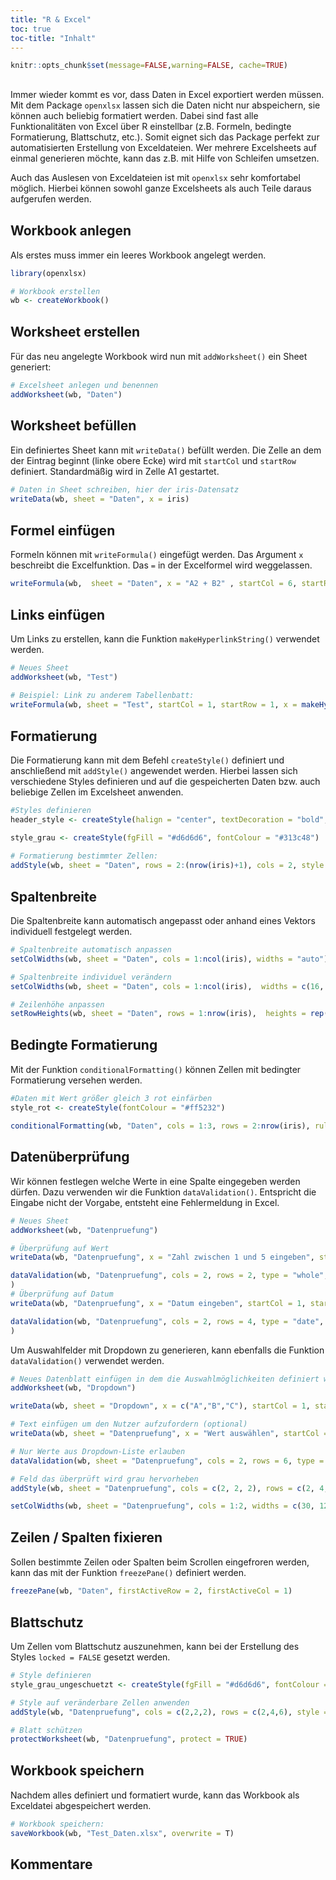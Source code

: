 ```yaml
---
title: "R & Excel"
toc: true
toc-title: "Inhalt"
---
```


```r
knitr::opts_chunk$set(message=FALSE,warning=FALSE, cache=TRUE)
```

<p style="margin-top: 30px;">

Immer wieder kommt es vor, dass Daten in Excel exportiert werden müssen. Mit dem Package `openxlsx` lassen sich die Daten nicht nur abspeichern, sie können auch beliebig formatiert werden. Dabei sind fast alle Funktionalitäten von Excel über R einstellbar (z.B. Formeln, bedingte Formatierung, Blattschutz, etc.). Somit eignet sich das Package perfekt zur automatisierten Erstellung von Exceldateien. Wer mehrere Excelsheets auf einmal generieren möchte, kann das z.B. mit Hilfe von Schleifen umsetzen. 

</p>

Auch das Auslesen von Exceldateien ist mit `openxlsx` sehr komfortabel möglich. Hierbei können sowohl ganze Excelsheets als auch Teile daraus aufgerufen werden.

<p style="margin-top: 30px;">

## Workbook anlegen

</p>

Als erstes muss immer ein leeres Workbook angelegt werden.

```r

library(openxlsx)

# Workbook erstellen
wb <- createWorkbook()

```

<p style="margin-top: 30px;">

## Worksheet erstellen

</p>

Für das neu angelegte Workbook wird nun mit `addWorksheet()` ein Sheet generiert:

```r

# Excelsheet anlegen und benennen
addWorksheet(wb, "Daten")

```

<p style="margin-top: 30px;">

## Worksheet befüllen

</p>

Ein definiertes Sheet kann mit `writeData()` befüllt werden. Die Zelle an dem der Eintrag beginnt (linke obere Ecke) wird mit `startCol` und `startRow` definiert. Standardmäßig wird in Zelle A1 gestartet.

```r

# Daten in Sheet schreiben, hier der iris-Datensatz
writeData(wb, sheet = "Daten", x = iris)

```

<p style="margin-top: 30px;">

## Formel einfügen

</p>

Formeln können mit `writeFormula()` eingefügt werden. Das Argument `x` beschreibt die Excelfunktion. Das `=` in der Excelformel wird weggelassen.

```r

writeFormula(wb,  sheet = "Daten", x = "A2 + B2" , startCol = 6, startRow = 2)

```

<p style="margin-top: 30px;">

## Links einfügen

</p>

Um Links zu erstellen, kann die Funktion `makeHyperlinkString()` verwendet werden.

```r

# Neues Sheet
addWorksheet(wb, "Test")

# Beispiel: Link zu anderem Tabellenbatt:
writeFormula(wb, sheet = "Test", startCol = 1, startRow = 1, x = makeHyperlinkString(sheet = "Daten", row = 1, col = 2, text = "Link zu Iris-Datensatz"))

```

<p style="margin-top: 30px;">

## Formatierung

</p>

Die Formatierung kann mit dem Befehl `createStyle()` definiert und anschließend mit `addStyle()` angewendet werden. Hierbei lassen sich verschiedene Styles definieren und auf die gespeicherten Daten bzw. auch beliebige Zellen im Excelsheet anwenden.

```r

#Styles definieren
header_style <- createStyle(halign = "center", textDecoration = "bold", border = "Bottom")

style_grau <- createStyle(fgFill = "#d6d6d6", fontColour = "#313c48")

# Formatierung bestimmter Zellen:
addStyle(wb, sheet = "Daten", rows = 2:(nrow(iris)+1), cols = 2, style = style_grau)

```

<p style="margin-top: 30px;">

## Spaltenbreite

</p>

Die Spaltenbreite kann automatisch angepasst oder anhand eines Vektors individuell festgelegt werden.

```r

# Spaltenbreite automatisch anpassen
setColWidths(wb, sheet = "Daten", cols = 1:ncol(iris), widths = "auto")

# Spaltenbreite individuel verändern
setColWidths(wb, sheet = "Daten", cols = 1:ncol(iris),  widths = c(16, 15, 12, 33))

# Zeilenhöhe anpassen
setRowHeights(wb, sheet = "Daten", rows = 1:nrow(iris),  heights = rep(30, times = nrow(iris)))

```

<p style="margin-top: 30px;">

## Bedingte Formatierung

</p>

Mit der Funktion `conditionalFormatting()` können Zellen mit bedingter Formatierung versehen werden.

```r

#Daten mit Wert größer gleich 3 rot einfärben
style_rot <- createStyle(fontColour = "#ff5232")

conditionalFormatting(wb, "Daten", cols = 1:3, rows = 2:nrow(iris), rule = "A2>=3", style = style_rot)

```

<p style="margin-top: 30px;">

## Datenüberprüfung

</p>

Wir können festlegen welche Werte in eine Spalte eingegeben werden dürfen. Dazu verwenden wir die Funktion `dataValidation()`. Entspricht die Eingabe nicht der Vorgabe, entsteht eine Fehlermeldung in Excel.

```r

# Neues Sheet
addWorksheet(wb, "Datenpruefung")

# Überprüfung auf Wert
writeData(wb, "Datenpruefung", x = "Zahl zwischen 1 und 5 eingeben", startCol = 1, startRow = 2)

dataValidation(wb, "Datenpruefung", cols = 2, rows = 2, type = "whole", operator = "between", value = c(1, 5)
) 
# Überprüfung auf Datum
writeData(wb, "Datenpruefung", x = "Datum eingeben", startCol = 1, startRow = 4)

dataValidation(wb, "Datenpruefung", cols = 2, rows = 4, type = "date", operator = "greaterThanOrEqual", value = as.Date("2022-01-01")
)  

```

Um Auswahlfelder mit Dropdown zu generieren, kann ebenfalls die Funktion `dataValidation()` verwendet werden.

```r

# Neues Datenblatt einfügen in dem die Auswahlmöglichkeiten definiert werden
addWorksheet(wb, "Dropdown")

writeData(wb, sheet = "Dropdown", x = c("A","B","C"), startCol = 1, startRow = 1)

# Text einfügen um den Nutzer aufzufordern (optional)
writeData(wb, sheet = "Datenpruefung", x = "Wert auswählen", startCol = 1, startRow = 6)

# Nur Werte aus Dropdown-Liste erlauben
dataValidation(wb, sheet = "Datenpruefung", cols = 2, rows = 6, type = "list", value = "Dropdown!$A$1:$A$3")

# Feld das überprüft wird grau hervorheben
addStyle(wb, sheet = "Datenpruefung", cols = c(2, 2, 2), rows = c(2, 4, 6), style = style_grau)

setColWidths(wb, sheet = "Datenpruefung", cols = 1:2, widths = c(30, 12))

```

<p style="margin-top: 30px;">

## Zeilen / Spalten fixieren

</p>

Sollen bestimmte Zeilen oder Spalten beim Scrollen eingefroren werden, kann das mit der Funktion `freezePane()` definiert werden.

```r

freezePane(wb, "Daten", firstActiveRow = 2, firstActiveCol = 1)

```

<p style="margin-top: 30px;">

## Blattschutz

</p>

Um Zellen vom Blattschutz auszunehmen, kann bei der Erstellung des Styles `locked = FALSE` gesetzt werden.

```r

# Style definieren
style_grau_ungeschuetzt <- createStyle(fgFill = "#d6d6d6", fontColour = "#313c48", locked = FALSE)

# Style auf veränderbare Zellen anwenden
addStyle(wb, "Datenpruefung", cols = c(2,2,2), rows = c(2,4,6), style = style_grau_ungeschuetzt)

# Blatt schützen
protectWorksheet(wb, "Datenpruefung", protect = TRUE)

```

<p style="margin-top: 30px;">

## Workbook speichern

</p>

Nachdem alles definiert und formatiert wurde, kann das Workbook als Exceldatei abgespeichert werden.

```r

# Workbook speichern:
saveWorkbook(wb, "Test_Daten.xlsx", overwrite = T)

```

<p style="margin-top: 30px;">

## Kommentare

</p>


<script src="https://giscus.app/client.js"
        data-repo="LenaVogl/lenavogl.github.io"
        data-repo-id="R_kgDOHkzRlA"
        data-category-id="DIC_kwDOHkzRlM4CW3ee"
        data-mapping="pathname"
        data-strict="0"
        data-reactions-enabled="1"
        data-emit-metadata="0"
        data-input-position="bottom"
        data-theme="dark_high_contrast"
        data-lang="de"
        crossorigin="anonymous"
        async>
</script>

<giscus></giscus>
